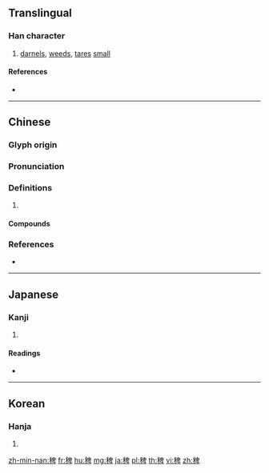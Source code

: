 {{character info/new}}
==Translingual==

===Han character===
{{Han char|rn=115|rad=禾|as=08|sn=13|four=26940|canj=HDHWJ}}

# [[darnels]], [[weeds]], [[tares]] [[small]]

====References====
* {{Han ref|kx=0855.020|dkj=25113|dj=1280.070|hdz=42613.110|uh=7A17|ud=31255|bh=DEFB|bd=57083}}

----

==Chinese==
{{zh-forms}}

===Glyph origin===
{{Han etym}}

===Pronunciation===
{{zh-pron
|m=bài
|c=baai6,pei4,bai6
|mn=phōe
|mc=y
|oc=y
|cat=
}}

===Definitions===
{{zh-hanzi}}

# {{rfdef|zh}}

====Compounds====
{{zh-der|稗販|稗官|稗草|稗海|稗沙門|稗官野史|稗官小說|稗子|稗史|稊稗|水稗|秕稗}}

===References===
* {{R:yue:mfccd}}

----

==Japanese==

===Kanji===
{{ja-kanji|grade=|rs=禾08}}

# {{defn|lang=ja|sort=禾08}}

====Readings====
* {{ja-readings|goon=[[べ]] (be)|kanon=[[はい]] (hai)|kun=[[ひえ]] (hie)}}

----

==Korean==

===Hanja===
{{ko-hanja|hangeul=패|eumhun=|rv=pae|mr=p'ae|y=phay}}

# {{defn|lang=ko|sort=禾08}}

[[zh-min-nan:稗]]
[[fr:稗]]
[[hu:稗]]
[[mg:稗]]
[[ja:稗]]
[[pl:稗]]
[[th:稗]]
[[vi:稗]]
[[zh:稗]]